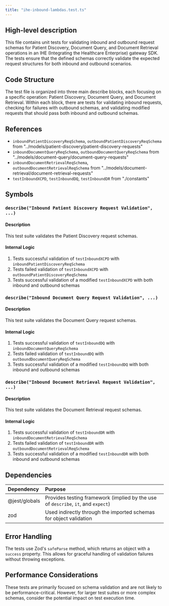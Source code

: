 ```yaml
---
title: "ihe-inbound-lambdas.test.ts"
---
```


## High-level description
This file contains unit tests for validating inbound and outbound request schemas for Patient Discovery, Document Query, and Document Retrieval operations in an IHE (Integrating the Healthcare Enterprise) gateway SDK. The tests ensure that the defined schemas correctly validate the expected request structures for both inbound and outbound scenarios.

## Code Structure
The test file is organized into three main describe blocks, each focusing on a specific operation: Patient Discovery, Document Query, and Document Retrieval. Within each block, there are tests for validating inbound requests, checking for failures with outbound schemas, and validating modified requests that should pass both inbound and outbound schemas.

## References
- `inboundPatientDiscoveryReqSchema`, `outboundPatientDiscoveryReqSchema` from "../models/patient-discovery/patient-discovery-requests"
- `inboundDocumentQueryReqSchema`, `outboundDocumentQueryReqSchema` from "../models/document-query/document-query-requests"
- `inboundDocumentRetrievalReqSchema`, `outboundDocumentRetrievalReqSchema` from "../models/document-retrieval/document-retrieval-requests"
- `testInboundXCPD`, `testInboundDQ`, `testInboundDR` from "./constants"

## Symbols

### `describe("Inbound Patient Discovery Request Validation", ...)`
#### Description
This test suite validates the Patient Discovery request schemas.

#### Internal Logic
1. Tests successful validation of `testInboundXCPD` with `inboundPatientDiscoveryReqSchema`
2. Tests failed validation of `testInboundXCPD` with `outboundPatientDiscoveryReqSchema`
3. Tests successful validation of a modified `testInboundXCPD` with both inbound and outbound schemas

### `describe("Inbound Document Query Request Validation", ...)`
#### Description
This test suite validates the Document Query request schemas.

#### Internal Logic
1. Tests successful validation of `testInboundDQ` with `inboundDocumentQueryReqSchema`
2. Tests failed validation of `testInboundDQ` with `outboundDocumentQueryReqSchema`
3. Tests successful validation of a modified `testInboundDQ` with both inbound and outbound schemas

### `describe("Inbound Document Retrieval Request Validation", ...)`
#### Description
This test suite validates the Document Retrieval request schemas.

#### Internal Logic
1. Tests successful validation of `testInboundDR` with `inboundDocumentRetrievalReqSchema`
2. Tests failed validation of `testInboundDR` with `outboundDocumentRetrievalReqSchema`
3. Tests successful validation of a modified `testInboundDR` with both inbound and outbound schemas

## Dependencies
| Dependency | Purpose |
|:-----------|:--------|
| @jest/globals | Provides testing framework (implied by the use of `describe`, `it`, and `expect`) |
| zod | Used indirectly through the imported schemas for object validation |

## Error Handling
The tests use Zod's `safeParse` method, which returns an object with a `success` property. This allows for graceful handling of validation failures without throwing exceptions.

## Performance Considerations
These tests are primarily focused on schema validation and are not likely to be performance-critical. However, for larger test suites or more complex schemas, consider the potential impact on test execution time.